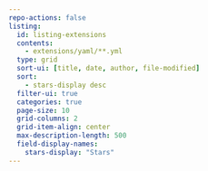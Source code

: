 ```yaml
---
repo-actions: false
listing:
  id: listing-extensions
  contents:
    - extensions/yaml/**.yml
  type: grid
  sort-ui: [title, date, author, file-modified]
  sort:
    - stars-display desc
  filter-ui: true
  categories: true
  page-size: 10
  grid-columns: 2
  grid-item-align: center
  max-description-length: 500
  field-display-names:
    stars-display: "Stars"
---
```


::: {#listing-extensions}
:::
